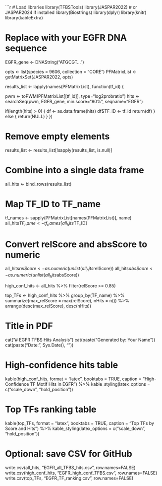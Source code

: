 ```r
# Load libraries
library(TFBSTools)
library(JASPAR2022)  # or JASPAR2024 if installed
library(Biostrings)
library(dplyr)
library(knitr)
library(kableExtra)

# Replace with your EGFR DNA sequence
EGFR_gene <- DNAString("ATGCGT...")  

opts <- list(species = 9606, collection = "CORE")
PFMatrixList <- getMatrixSet(JASPAR2022, opts)

results_list <- lapply(names(PFMatrixList), function(tf_id) {
  
  pwm <- toPWM(PFMatrixList[[tf_id]], type="log2probratio")
  hits <- searchSeq(pwm, EGFR_gene, min.score="80%", seqname="EGFR")
  
  if(length(hits) > 0) {
    df <- as.data.frame(hits)
    df$TF_ID <- tf_id
    return(df)
  } else {
    return(NULL)
  }
})

# Remove empty elements
results_list <- results_list[!sapply(results_list, is.null)]

# Combine into a single data frame
all_hits <- bind_rows(results_list)

# Map TF_ID to TF_name
tf_names <- sapply(PFMatrixList[names(PFMatrixList)], name)
all_hits$TF_name <- tf_names[all_hits$TF_ID]

# Convert relScore and absScore to numeric
all_hits$relScore <- as.numeric(unlist(all_hits$relScore))
all_hits$absScore <- as.numeric(unlist(all_hits$absScore))

high_conf_hits <- all_hits %>% filter(relScore >= 0.85)

top_TFs <- high_conf_hits %>%
  group_by(TF_name) %>%
  summarize(max_relScore = max(relScore), nHits = n()) %>%
  arrange(desc(max_relScore), desc(nHits))

# Title in PDF
cat("\n# EGFR TFBS Hits Analysis\n")
cat(paste("Generated by: Your Name\n"))
cat(paste("Date:", Sys.Date(), "\n\n"))

# High-confidence hits table
kable(high_conf_hits, format = "latex", booktabs = TRUE, 
      caption = "High-Confidence TF Motif Hits in EGFR") %>%
  kable_styling(latex_options = c("scale_down", "hold_position"))

# Top TFs ranking table
kable(top_TFs, format = "latex", booktabs = TRUE, 
      caption = "Top TFs by Score and Hits") %>%
  kable_styling(latex_options = c("scale_down", "hold_position"))

# Optional: save CSV for GitHub
write.csv(all_hits, "EGFR_all_TFBS_hits.csv", row.names=FALSE)
write.csv(high_conf_hits, "EGFR_high_conf_TFBS.csv", row.names=FALSE)
write.csv(top_TFs, "EGFR_TF_ranking.csv", row.names=FALSE)


